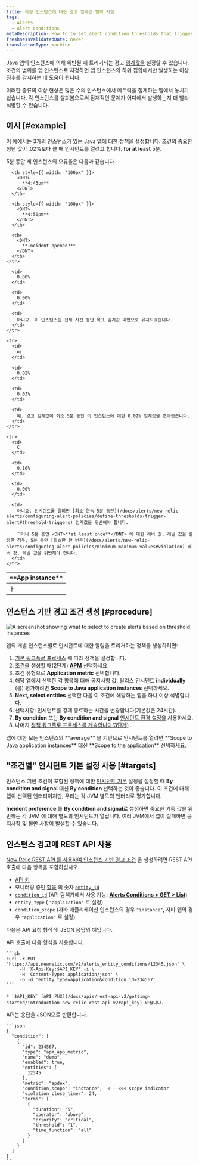```yaml
---
title: 특정 인스턴스에 대한 경고 임계값 범위 지정
tags:
  - Alerts
  - Alert conditions
metaDescription: How to to set alert condition thresholds that trigger when they are breached by any of your Java app's instances.
freshnessValidatedDate: never
translationType: machine
---
```


Java 앱의 인스턴스에 의해 위반될 때 트리거되는 경고 [임계값을](/docs/using-new-relic/welcome-new-relic/get-started/glossary#alert-threshold) 설정할 수 있습니다. 조건의 범위를 앱 인스턴스로 지정하면 앱 인스턴스의 하위 집합에서만 발생하는 이상 징후를 감지하는 데 도움이 됩니다.

이러한 종류의 이상 현상은 많은 수의 인스턴스에서 메트릭을 집계하는 앱에서 놓치기 쉽습니다. 각 인스턴스를 살펴봄으로써 잠재적인 문제가 어디에서 발생하는지 더 빨리 식별할 수 있습니다.

## 예시 [#example]

이 예에서는 3개의 인스턴스가 있는 Java 앱에 대한 정책을 설정합니다. 조건의 중요한 청년 값이 .02%보다 클 때 인시던트를 열려고 합니다. <DNT>**for at least**</DNT> 5분.

5분 동안 세 인스턴스의 오류율은 다음과 같습니다.

<table>
  <thead>
    <tr>
      <th style={{ width: "100px" }}>
        <DNT>
          **App instance**
        </DNT>
      </th>

      <th style={{ width: "100px" }}>
        <DNT>
          **4:45pm**
        </DNT>
      </th>

      <th style={{ width: "100px" }}>
        <DNT>
          **4:50pm**
        </DNT>
      </th>

      <th>
        <DNT>
          **Incident opened?**
        </DNT>
      </th>
    </tr>
  </thead>

  <tbody>
    <tr>
      <td>
        ㅏ
      </td>

      <td>
        0.00%
      </td>

      <td>
        0.00%
      </td>

      <td>
        아니요. 이 인스턴스는 전체 시간 동안 목표 임계값 미만으로 유지되었습니다.
      </td>
    </tr>

    <tr>
      <td>
        비
      </td>

      <td>
        0.02%
      </td>

      <td>
        0.03%
      </td>

      <td>
        예. 경고 임계값이 최소 5분 동안 이 인스턴스에 대한 0.02% 임계값을 초과했습니다.
      </td>
    </tr>

    <tr>
      <td>
        C
      </td>

      <td>
        0.10%
      </td>

      <td>
        0.00%
      </td>

      <td>
        아니요. 인시던트를 열려면 [최소 연속 5분 동안](/docs/alerts/new-relic-alerts/configuring-alert-policies/define-thresholds-trigger-alert#threshold-triggers) 임계값을 위반해야 합니다.

        그러나 5분 동안 <DNT>**at least once**</DNT> 에 대한 레버 값, 레일 값을 설정한 경우, 5분 동안 [최소한 한 번은](/docs/alerts/new-relic-alerts/configuring-alert-policies/minimum-maximum-values#violation) 레버 값, 레일 값을 위반해야 합니다.
      </td>
    </tr>
  </tbody>
</table>

## 인스턴스 기반 경고 조건 생성 [#procedure]

<img title="Create alerts based on threshold instances" alt="A screenshot showing what to select to create alerts based on threshold instances" src="/images/alerts_screenshot-crop_thresholds-instances.webp" />

앱의 개별 인스턴스별로 인시던트에 대한 알림을 트리거하는 정책을 생성하려면:

1. [기본 워크플로 프로세스](/docs/alerts/new-relic-alerts/configuring-alert-policies/alert-policy-workflow#alert-policy-process) 에 따라 정책을 설정합니다.
2. [조건을](/docs/alerts/create-alert/create-alert-condition/alert-conditions) 생성할 때(2단계) [<DNT>**APM**</DNT>](/docs/alerts/new-relic-alerts/configuring-alert-policies/select-product-targets-alert-condition) 선택하세요.
3. 조건 유형으로 <DNT>**Application metric**</DNT> 선택합니다.
4. 해당 앱에서 선택한 각 항목에 대해 공지사항 값, 릴리스 인시던트 <DNT>**individually**</DNT> (를) 평가하려면 <DNT>**Scope to Java application instances**</DNT> 선택하세요.
5. <DNT>**Next, select entities**</DNT> 선택한 다음 이 조건에 해당하는 앱을 하나 이상 식별합니다.
6. 선택사항: <InlinePopover type="alerts" />인시던트를 강제 종료하는 시간을 변경합니다(기본값은 24시간).
7. <DNT>**By condition**</DNT> 또는 <DNT>**By condition and signal**</DNT> [인시던트 환경 설정을](/docs/alerts/new-relic-alerts/reviewing-alert-incidents/specify-when-new-relic-creates-incidents) 사용하세요.
8. 나머지 [정책 워크플로 프로세스를 계속합니다(3단계)](/docs/alerts/new-relic-alerts/configuring-alert-policies/alert-policy-workflow#alert-policy-process) .

<Callout variant="tip">
  앱에 대한 모든 인스턴스의 <DNT>**average**</DNT> 을 기반으로 인시던트를 열려면 <DNT>**Scope to Java application instances**</DNT> 대신 <DNT>**Scope to the application**</DNT> 선택하세요.
</Callout>

## &quot;조건별&quot; 인시던트 기본 설정 사용 [#targets]

인스턴스 기반 조건이 포함된 정책에 대한 [인시던트 기본](/docs/alerts/new-relic-alerts/reviewing-alert-incidents/specify-when-new-relic-creates-incidents) 설정을 설정할 때 <DNT>**By condition and signal**</DNT> 대신 <DNT>**By condition**</DNT> 선택하는 것이 좋습니다. 이 조건에 대해 앱이 선택된 엔터티이지만, 우리는 각 JVM 별도의 엔터티로 평가합니다.

<DNT>**Incident preference**</DNT> 를 <DNT>**By condition and signal**</DNT>로 설정하면 중요한 기둥 값을 위반하는 각 JVM 에 대해 별도의 인시던트가 열립니다. 여러 JVM에서 앱이 실패하면 공지사항 및 불만 사항이 발생할 수 있습니다.

## 인스턴스 경고에 REST API 사용

[New Relic REST API 를 사용하여 인스턴스 기반 경고 조건](/docs/alerts/new-relic-alerts/rest-api-alerts/manage-entities-alerts-conditions) 을 생성하려면 REST API 호출에 다음 항목을 포함하십시오.

* [API 키](/docs/apis/rest-api-v2/getting-started/introduction-new-relic-rest-api-v2#api_key)
* 모니터링 중인 [항목](/docs/using-new-relic/welcome-new-relic/get-started/glossary#entity) 의 숫자 [`entity_id`](/docs/using-new-relic/welcome-new-relic/get-started/glossary#entity)
* [`condition_id`](/docs/using-new-relic/welcome-new-relic/get-started/glossary#alert-condition) (API 탐색기에서 사용 가능: [<DNT>**Alerts Conditions &gt; GET &gt; List**</DNT>](https://rpm.newrelic.com/api/explore/alerts_entity_conditions/list))
* `entity_type` ( `"application"` 로 설정)
* `condition_scope` (자바 애플리케이션 인스턴스의 경우 `"instance"`, 자바 앱의 경우 `"application"` 로 설정)

다음은 API 요청 형식 및 JSON 응답의 예입니다.

<CollapserGroup>
  <Collapser id="instance-api" title="인스턴스 알림 API 호출">
    API 호출에 다음 형식을 사용합니다.

    ```sh
    curl -X PUT 'https://api.newrelic.com/v2/alerts_entity_conditions/12345.json' \
         -H 'X-Api-Key:$API_KEY' -i \
         -H 'Content-Type: application/json' \
         -G -d 'entity_type=application&condition_id=234567'
    ```

    * `$API_KEY` [API 키로](/docs/apis/rest-api-v2/getting-started/introduction-new-relic-rest-api-v2#api_key) 바꿉니다.
  </Collapser>

  <Collapser id="instance-json" title="인스턴스 경고 JSON 응답">
    API는 응답을 JSON으로 반환합니다.

    ```json
    {
      "condition": [
        {
          "id": 234567,
          "type": "apm_app_metric",
          "name": "demo",
          "enabled": true,
          "entities": [
            12345
          ],
          "metric": "apdex",
          "condition_scope": "instance",  <---<<< scope indicator
          "violation_close_timer": 24,
          "terms": [
            {
              "duration": "5",
              "operator": "above",
              "priority": "critical",
              "threshold": "1",
              "time_function": "all"
            }
          ]
        }
      ]
    }
    ```
  </Collapser>
</CollapserGroup>